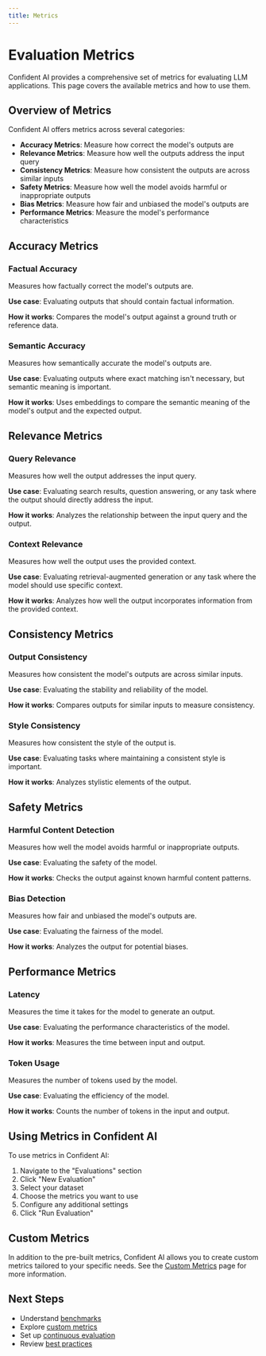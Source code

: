 ```yaml
---
title: Metrics
---
```


# Evaluation Metrics

Confident AI provides a comprehensive set of metrics for evaluating LLM applications. This page covers the available metrics and how to use them.

## Overview of Metrics

Confident AI offers metrics across several categories:

- **Accuracy Metrics**: Measure how correct the model's outputs are
- **Relevance Metrics**: Measure how well the outputs address the input query
- **Consistency Metrics**: Measure how consistent the outputs are across similar inputs
- **Safety Metrics**: Measure how well the model avoids harmful or inappropriate outputs
- **Bias Metrics**: Measure how fair and unbiased the model's outputs are
- **Performance Metrics**: Measure the model's performance characteristics

## Accuracy Metrics

### Factual Accuracy

Measures how factually correct the model's outputs are.

**Use case**: Evaluating outputs that should contain factual information.

**How it works**: Compares the model's output against a ground truth or reference data.

### Semantic Accuracy

Measures how semantically accurate the model's outputs are.

**Use case**: Evaluating outputs where exact matching isn't necessary, but semantic meaning is important.

**How it works**: Uses embeddings to compare the semantic meaning of the model's output and the expected output.

## Relevance Metrics

### Query Relevance

Measures how well the output addresses the input query.

**Use case**: Evaluating search results, question answering, or any task where the output should directly address the input.

**How it works**: Analyzes the relationship between the input query and the output.

### Context Relevance

Measures how well the output uses the provided context.

**Use case**: Evaluating retrieval-augmented generation or any task where the model should use specific context.

**How it works**: Analyzes how well the output incorporates information from the provided context.

## Consistency Metrics

### Output Consistency

Measures how consistent the model's outputs are across similar inputs.

**Use case**: Evaluating the stability and reliability of the model.

**How it works**: Compares outputs for similar inputs to measure consistency.

### Style Consistency

Measures how consistent the style of the output is.

**Use case**: Evaluating tasks where maintaining a consistent style is important.

**How it works**: Analyzes stylistic elements of the output.

## Safety Metrics

### Harmful Content Detection

Measures how well the model avoids harmful or inappropriate outputs.

**Use case**: Evaluating the safety of the model.

**How it works**: Checks the output against known harmful content patterns.

### Bias Detection

Measures how fair and unbiased the model's outputs are.

**Use case**: Evaluating the fairness of the model.

**How it works**: Analyzes the output for potential biases.

## Performance Metrics

### Latency

Measures the time it takes for the model to generate an output.

**Use case**: Evaluating the performance characteristics of the model.

**How it works**: Measures the time between input and output.

### Token Usage

Measures the number of tokens used by the model.

**Use case**: Evaluating the efficiency of the model.

**How it works**: Counts the number of tokens in the input and output.

## Using Metrics in Confident AI

To use metrics in Confident AI:

1. Navigate to the "Evaluations" section
2. Click "New Evaluation"
3. Select your dataset
4. Choose the metrics you want to use
5. Configure any additional settings
6. Click "Run Evaluation"

## Custom Metrics

In addition to the pre-built metrics, Confident AI allows you to create custom metrics tailored to your specific needs. See the [Custom Metrics](/evaluation/custom-metrics) page for more information.

## Next Steps

- Understand [benchmarks](/evaluation/benchmarks)
- Explore [custom metrics](/evaluation/custom-metrics)
- Set up [continuous evaluation](/evaluation/continuous-evaluation)
- Review [best practices](/evaluation/best-practices)
